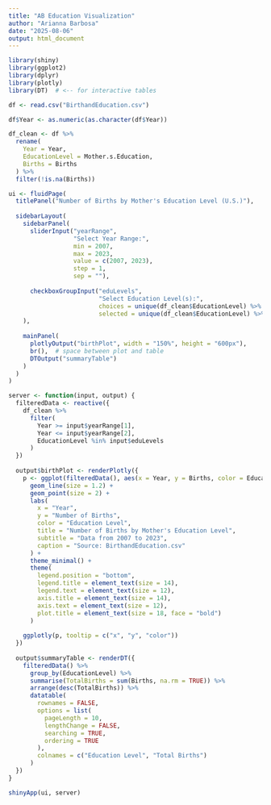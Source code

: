 ```yaml
---
title: "AB Education Visualization"
author: "Arianna Barbosa"
date: "2025-08-06"
output: html_document
---
```


```r
library(shiny)
library(ggplot2)
library(dplyr)
library(plotly)
library(DT)  # <-- for interactive tables

df <- read.csv("BirthandEducation.csv")

df$Year <- as.numeric(as.character(df$Year))

df_clean <- df %>%
  rename(
    Year = Year,
    EducationLevel = Mother.s.Education,
    Births = Births
  ) %>%
  filter(!is.na(Births))

ui <- fluidPage(
  titlePanel("Number of Births by Mother's Education Level (U.S.)"),
  
  sidebarLayout(
    sidebarPanel(
      sliderInput("yearRange", 
                  "Select Year Range:", 
                  min = 2007, 
                  max = 2023,
                  value = c(2007, 2023),
                  step = 1,
                  sep = ""),
      
      checkboxGroupInput("eduLevels", 
                         "Select Education Level(s):",
                         choices = unique(df_clean$EducationLevel) %>% setdiff(c("trace 0", "Excluded")),
                         selected = unique(df_clean$EducationLevel) %>% setdiff(c("trace 0", "Excluded")))
    ),
    
    mainPanel(
      plotlyOutput("birthPlot", width = "150%", height = "600px"),
      br(),  # space between plot and table
      DTOutput("summaryTable")
    )
  )
)

server <- function(input, output) {
  filteredData <- reactive({
    df_clean %>%
      filter(
        Year >= input$yearRange[1],
        Year <= input$yearRange[2],
        EducationLevel %in% input$eduLevels
      )
  })
  
  output$birthPlot <- renderPlotly({
    p <- ggplot(filteredData(), aes(x = Year, y = Births, color = EducationLevel, group = EducationLevel)) +
      geom_line(size = 1.2) +
      geom_point(size = 2) +
      labs(
        x = "Year",
        y = "Number of Births",
        color = "Education Level",
        title = "Number of Births by Mother's Education Level",
        subtitle = "Data from 2007 to 2023",
        caption = "Source: BirthandEducation.csv"
      ) +
      theme_minimal() +
      theme(
        legend.position = "bottom",
        legend.title = element_text(size = 14),
        legend.text = element_text(size = 12),
        axis.title = element_text(size = 14),
        axis.text = element_text(size = 12),
        plot.title = element_text(size = 18, face = "bold")
      )
    
    ggplotly(p, tooltip = c("x", "y", "color"))
  })
  
  output$summaryTable <- renderDT({
    filteredData() %>%
      group_by(EducationLevel) %>%
      summarise(TotalBirths = sum(Births, na.rm = TRUE)) %>%
      arrange(desc(TotalBirths)) %>%
      datatable(
        rownames = FALSE,
        options = list(
          pageLength = 10,
          lengthChange = FALSE,
          searching = TRUE,
          ordering = TRUE
        ),
        colnames = c("Education Level", "Total Births")
      )
  })
}

shinyApp(ui, server)
```

